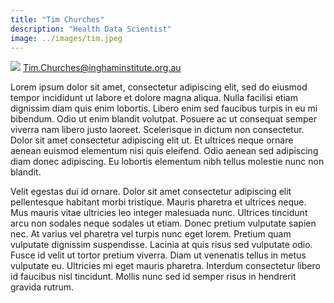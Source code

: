 ```yaml
---
title: "Tim Churches"
description: "Health Data Scientist"
image: ../images/tim.jpeg
---
```


[![](../images/tim.jpeg) <a href="mailto:Tim.Churches@inghaminstitute.org.au">Tim.Churches@inghaminstitute.org.au</a>]{.aside}

Lorem ipsum dolor sit amet, consectetur adipiscing elit, sed do eiusmod tempor incididunt ut labore et dolore magna aliqua. Nulla facilisi etiam dignissim diam quis enim lobortis. Libero enim sed faucibus turpis in eu mi bibendum. Odio ut enim blandit volutpat. Posuere ac ut consequat semper viverra nam libero justo laoreet. Scelerisque in dictum non consectetur. Dolor sit amet consectetur adipiscing elit ut. Et ultrices neque ornare aenean euismod elementum nisi quis eleifend. Odio aenean sed adipiscing diam donec adipiscing. Eu lobortis elementum nibh tellus molestie nunc non blandit.

Velit egestas dui id ornare. Dolor sit amet consectetur adipiscing elit pellentesque habitant morbi tristique. Mauris pharetra et ultrices neque. Mus mauris vitae ultricies leo integer malesuada nunc. Ultrices tincidunt arcu non sodales neque sodales ut etiam. Donec pretium vulputate sapien nec. At varius vel pharetra vel turpis nunc eget lorem. Pretium quam vulputate dignissim suspendisse. Lacinia at quis risus sed vulputate odio. Fusce id velit ut tortor pretium viverra. Diam ut venenatis tellus in metus vulputate eu. Ultricies mi eget mauris pharetra. Interdum consectetur libero id faucibus nisl tincidunt. Mollis nunc sed id semper risus in hendrerit gravida rutrum.
